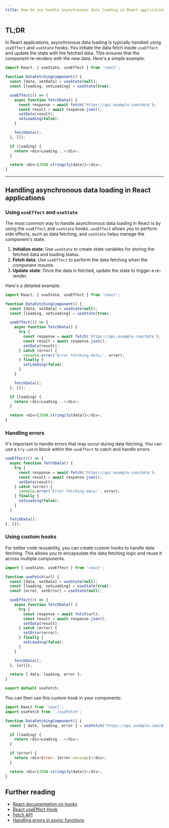 ```yaml
---
title: How do you handle asynchronous data loading in React applications?
---
```


## TL;DR

In React applications, asynchronous data loading is typically handled using `useEffect` and `useState` hooks. You initiate the data fetch inside `useEffect` and update the state with the fetched data. This ensures that the component re-renders with the new data. Here's a simple example:

```javascript
import React, { useState, useEffect } from 'react';

function DataFetchingComponent() {
  const [data, setData] = useState(null);
  const [loading, setLoading] = useState(true);

  useEffect(() => {
    async function fetchData() {
      const response = await fetch('https://api.example.com/data');
      const result = await response.json();
      setData(result);
      setLoading(false);
    }

    fetchData();
  }, []);

  if (loading) {
    return <div>Loading...</div>;
  }

  return <div>{JSON.stringify(data)}</div>;
}
```

---

## Handling asynchronous data loading in React applications

### Using `useEffect` and `useState`

The most common way to handle asynchronous data loading in React is by using the `useEffect` and `useState` hooks. `useEffect` allows you to perform side effects, such as data fetching, and `useState` helps manage the component's state.

1. **Initialize state**: Use `useState` to create state variables for storing the fetched data and loading status.
2. **Fetch data**: Use `useEffect` to perform the data fetching when the component mounts.
3. **Update state**: Once the data is fetched, update the state to trigger a re-render.

Here's a detailed example:

```javascript
import React, { useState, useEffect } from 'react';

function DataFetchingComponent() {
  const [data, setData] = useState(null);
  const [loading, setLoading] = useState(true);

  useEffect(() => {
    async function fetchData() {
      try {
        const response = await fetch('https://api.example.com/data');
        const result = await response.json();
        setData(result);
      } catch (error) {
        console.error('Error fetching data:', error);
      } finally {
        setLoading(false);
      }
    }

    fetchData();
  }, []);

  if (loading) {
    return <div>Loading...</div>;
  }

  return <div>{JSON.stringify(data)}</div>;
}
```

### Handling errors

It's important to handle errors that may occur during data fetching. You can use a `try-catch` block within the `useEffect` to catch and handle errors.

```javascript
useEffect(() => {
  async function fetchData() {
    try {
      const response = await fetch('https://api.example.com/data');
      const result = await response.json();
      setData(result);
    } catch (error) {
      console.error('Error fetching data:', error);
    } finally {
      setLoading(false);
    }
  }

  fetchData();
}, []);
```

### Using custom hooks

For better code reusability, you can create custom hooks to handle data fetching. This allows you to encapsulate the data fetching logic and reuse it across multiple components.

```javascript
import { useState, useEffect } from 'react';

function useFetch(url) {
  const [data, setData] = useState(null);
  const [loading, setLoading] = useState(true);
  const [error, setError] = useState(null);

  useEffect(() => {
    async function fetchData() {
      try {
        const response = await fetch(url);
        const result = await response.json();
        setData(result);
      } catch (error) {
        setError(error);
      } finally {
        setLoading(false);
      }
    }

    fetchData();
  }, [url]);

  return { data, loading, error };
}

export default useFetch;
```

You can then use this custom hook in your components:

```javascript
import React from 'react';
import useFetch from './useFetch';

function DataFetchingComponent() {
  const { data, loading, error } = useFetch('https://api.example.com/data');

  if (loading) {
    return <div>Loading...</div>;
  }

  if (error) {
    return <div>Error: {error.message}</div>;
  }

  return <div>{JSON.stringify(data)}</div>;
}
```

## Further reading

- [React documentation on hooks](https://react.dev/reference/react/hooks)
- [React useEffect Hook](https://react.dev/reference/react/useEffect)
- [Fetch API](https://developer.mozilla.org/en-US/docs/Web/API/Fetch_API)
- [Handling errors in async functions](https://javascript.info/async-await#error-handling)
